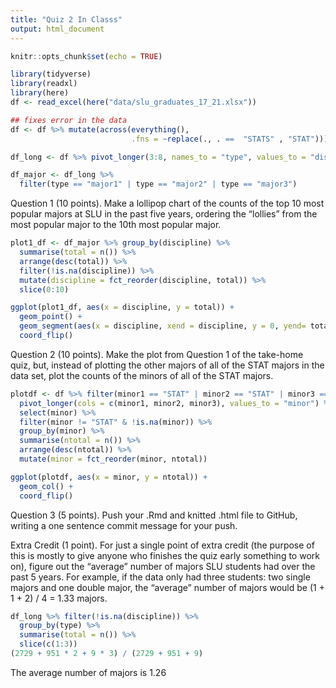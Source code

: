 ```yaml
---
title: "Quiz 2 In Classs"
output: html_document
---
```


```r
knitr::opts_chunk$set(echo = TRUE)
```


```r
library(tidyverse)
library(readxl)
library(here)
df <- read_excel(here("data/slu_graduates_17_21.xlsx"))

## fixes error in the data
df <- df %>% mutate(across(everything(),
                           .fns = ~replace(., . ==  "STATS" , "STAT")))

df_long <- df %>% pivot_longer(3:8, names_to = "type", values_to = "discipline")

df_major <- df_long %>% 
  filter(type == "major1" | type == "major2" | type == "major3")
```



Question 1 (10 points). Make a lollipop chart of the counts of the top 10 most popular majors at SLU in the past five years, ordering the “lollies” from the most popular major to the 10th most popular major.

```r
plot1_df <- df_major %>% group_by(discipline) %>%
  summarise(total = n()) %>%
  arrange(desc(total)) %>% 
  filter(!is.na(discipline)) %>%
  mutate(discipline = fct_reorder(discipline, total)) %>%
  slice(0:10)

ggplot(plot1_df, aes(x = discipline, y = total)) +
  geom_point() +
  geom_segment(aes(x = discipline, xend = discipline, y = 0, yend= total)) +
  coord_flip()
```


Question 2 (10 points). Make the plot from Question 1 of the take-home quiz, but, instead of plotting the other majors of all of the STAT majors in the data set, plot the counts of the minors of all of the STAT majors.

```r
plotdf <- df %>% filter(minor1 == "STAT" | minor2 == "STAT" | minor3 == "STAT") %>%
  pivot_longer(cols = c(minor1, minor2, minor3), values_to = "minor") %>%
  select(minor) %>%
  filter(minor != "STAT" & !is.na(minor)) %>%
  group_by(minor) %>%
  summarise(ntotal = n()) %>%
  arrange(desc(ntotal)) %>%
  mutate(minor = fct_reorder(minor, ntotal))

ggplot(plotdf, aes(x = minor, y = ntotal)) +
  geom_col() +
  coord_flip()
```


Question 3 (5 points). Push your .Rmd and knitted .html file to GitHub, writing a one sentence commit message for your push.

Extra Credit (1 point). For just a single point of extra credit (the purpose of this is mostly to give anyone who finishes the quiz early something to work on), figure out the “average” number of majors SLU students had over the past 5 years. For example, if the data only had three students: two single majors and one double major, the “average” number of majors would be (1 + 1 + 2) / 4 = 1.33 majors.

```r
df_long %>% filter(!is.na(discipline)) %>%
  group_by(type) %>%
  summarise(total = n()) %>%
  slice(c(1:3))  
(2729 + 951 * 2 + 9 * 3) / (2729 + 951 + 9)
```
The average number of majors is 1.26
